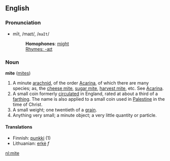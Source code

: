 ==English==

===Pronunciation===
*mīt, /maɪt/, /<tt>maIt</tt>/
*:'''Homophones''': [[might]]
*:[[Rhymes:English:-aɪt|Rhymes: -aɪt]]

===Noun===
'''mite''' ([[mites]])

#A minute [[arachnid]], of the order [[Acarina]], of which there are many species; as, the [[cheese mite]], [[sugar mite]], [[harvest mite]], etc. See [[Acarina]].
#A small coin formerly [[circulate]]d in England, rated at about a third of a [[farthing]]. The name is also applied to a small coin used in [[Palestine]] in the time of Christ.
#A small weight; one twentieth of a [[grain]].
#Anything very small; a minute object; a very little quantity or particle.

====Translations====
*Finnish: [[punkki]] (1)
*Lithuanian: [[erkė]] ''f''

[[nl:mite]]